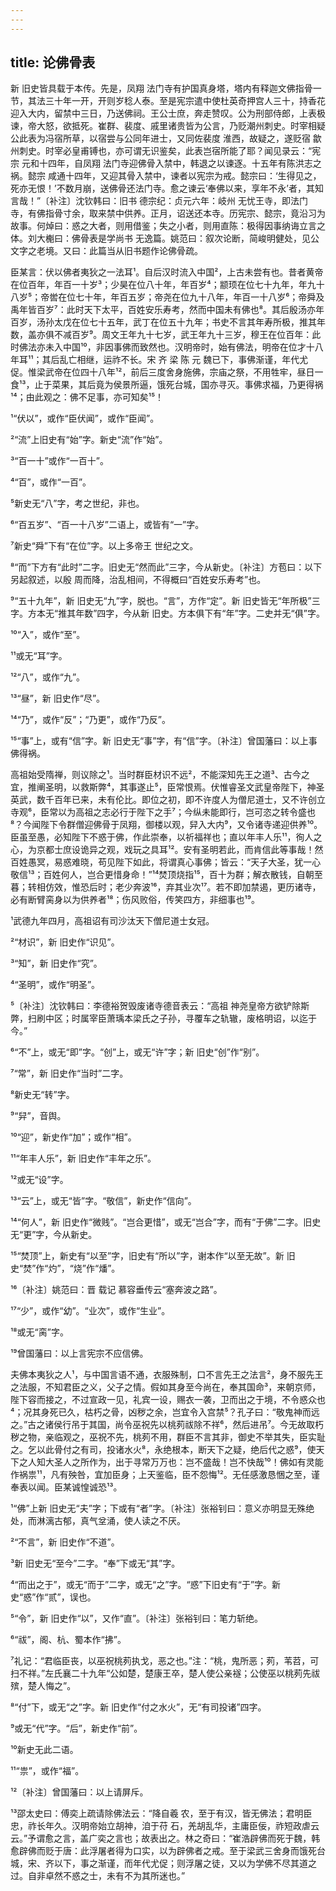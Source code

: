 ```yaml
---
---
---
```

title: 论佛骨表
---







新 旧史皆具载于本传。先是，凤翔 法门寺有护国真身塔，塔内有释迦文佛指骨一节，其法三十年一开，开则岁稔人泰。至是宪宗遣中使杜英奇押宫人三十，持香花迎入大内，留禁中三日，乃送佛祠。王公士庶，奔走赞叹。公为刑部侍郎，上表极谏，帝大怒，欲抵死。崔群、裴度、戚里诸贵皆为公言，乃贬潮州刺史。时宰相疑公此表为冯宿所草，以宿尝与公同年进士，又同佐裴度 淮西，故疑之，遂贬宿 歙州刺史。时宰必皇甫镈也，亦可谓无识鉴矣，此表岂宿所能了耶？闻见录云：“宪宗 元和十四年，自凤翔 法门寺迎佛骨入禁中，韩退之以谏逐。十五年有陈洪志之祸。懿宗 咸通十四年，又迎其骨入禁中，谏者以宪宗为戒。懿宗曰：‘生得见之，死亦无恨！’不数月崩，送佛骨还法门寺。愈之谏云‘奉佛以来，享年不永’者，其知言哉！”〔补注〕沈钦韩曰：旧书 德宗纪：贞元六年：岐州 无忧王寺，即法门寺，有佛指骨寸余，取来禁中供养。正月，诏送还本寺。历宪宗、懿宗，竟沿习为故事。何焯曰：惑之大者，则用借鉴；失之小者，则用直陈：极得因事纳诲立言之体。刘大櫆曰：佛骨表是学尚书 无逸篇。姚范曰：叙次论断，简峻明健处，见公文字之老境。又曰：此篇当从旧书题作论佛骨疏。

臣某言：伏以佛者夷狄之一法耳¹。自后汉时流入中国²，上古未尝有也。昔者黄帝在位百年，年百一十岁³；少昊在位八十年，年百岁⁴；颛顼在位七十九年，年九十八岁⁵；帝喾在位七十年，年百五岁；帝尧在位九十八年，年百一十八岁⁶；帝舜及禹年皆百岁⁷：此时天下太平，百姓安乐寿考，然而中国未有佛也⁸。其后殷汤亦年百岁，汤孙太戊在位七十五年，武丁在位五十九年；书史不言其年寿所极，推其年数，盖亦俱不减百岁⁹。周文王年九十七岁，武王年九十三岁，穆王在位百年：此时佛法亦未入中国¹⁰，非因事佛而致然也。汉明帝时，始有佛法，明帝在位才十八年耳¹¹；其后乱亡相继，运祚不长。宋 齐 梁 陈 元 魏已下，事佛渐谨，年代尤促。惟梁武帝在位四十八年¹²，前后三度舍身施佛，宗庙之祭，不用牲牢，昼日一食¹³，止于菜果，其后竟为侯景所逼，饿死台城，国亦寻灭。事佛求福，乃更得祸¹⁴；由此观之：佛不足事，亦可知矣¹⁵！

¹“伏以”，或作“臣伏闻”，或作“臣闻”。

²“流”上旧史有“始”字。新史“流”作“始”。

³“百一十”或作“一百十”。

⁴“百”，或作“一百”。

⁵新史无“八”字，考之世纪，非也。

⁶“百五岁”、“百一十八岁”二语上，或皆有“一”字。

⁷新史“舜”下有“在位”字。以上多帝王 世纪之文。

⁸“而”下方有“此时”二字。旧史无“然而此”三字，今从新史。〔补注〕方苞曰：以下另起叙述，以殷 周而降，治乱相间，不得概曰“百姓安乐寿考”也。

⁹“五十九年”，新 旧史无“九”字，脱也。“言”，方作“定”。新 旧史皆无“年所极”三字。方本无“推其年数”四字，今从新 旧史。方本俱下有“年”字。二史并无“俱”字。

¹⁰“入”，或作“至”。

¹¹或无“耳”字。

¹²“八”，或作“九”。

¹³“昼”，新 旧史作“尽”。

¹⁴“乃”，或作“反”；“乃更”，或作“乃反”。

¹⁵“事”上，或有“信”字。新 旧史无“事”字，有“信”字。〔补注〕曾国藩曰：以上事佛得祸。

高祖始受隋禅，则议除之¹。当时群臣材识不远²，不能深知先王之道³、古今之宜，推阐圣明，以救斯弊⁴，其事遂止⁵，臣常恨焉。伏惟睿圣文武皇帝陛下，神圣英武，数千百年已来，未有伦比。即位之初，即不许度人为僧尼道士，又不许创立寺观⁶，臣常以为高祖之志必行于陛下之手⁷；今纵未能即行，岂可恣之转令盛也⁸？今闻陛下令群僧迎佛骨于凤翔，御楼以观，舁入大内⁹，又令诸寺递迎供养¹⁰。臣虽至愚，必知陛下不惑于佛，作此崇奉，以祈福祥也；直以年丰人乐¹¹，徇人之心，为京都士庶设诡异之观，戏玩之具耳¹²。安有圣明若此，而肯信此等事哉！然百姓愚冥，易惑难晓，苟见陛下如此，将谓真心事佛；皆云：“天子大圣，犹一心敬信¹³；百姓何人，岂合更惜身命！”¹⁴焚顶烧指¹⁵，百十为群；解衣散钱，自朝至暮；转相仿效，惟恐后时；老少奔波¹⁶，弃其业次¹⁷。若不即加禁遏，更历诸寺，必有断臂脔身以为供养者¹⁸；伤风败俗，传笑四方，非细事也¹⁹。

¹武德九年四月，高祖诏有司沙汰天下僧尼道士女冠。

²“材识”，新 旧史作“识见”。

³“知”，新 旧史作“究”。

⁴“圣明”，或作“明圣”。

⁵〔补注〕沈钦韩曰：李德裕贺毁废诸寺德音表云：“高祖 神尧皇帝方欲铲除斯弊，扫刷中区；时属宰臣萧瑀本梁氏之子孙，寻覆车之轨辙，废格明诏，以迄于今。”

⁶“不”上，或无“即”字。“创”上，或无“许”字；新 旧史“创”作“别”。

⁷“常”，新 旧史作“当时”二字。

⁸新史无“转”字。

⁹“舁”，音舆。

¹⁰“迎”，新史作“加”；或作“相”。

¹¹“年丰人乐”，新 旧史作“丰年之乐”。

¹²或无“设”字。

¹³“云”上，或无“皆”字。“敬信”，新史作“信向”。

¹⁴“何人”，新 旧史作“微贱”。“岂合更惜”，或无“岂合”字，而有“于佛”二字。旧史无“更”字，今从新史。

¹⁵“焚顶”上，新史有“以至”字，旧史有“所以”字，谢本作“以至无故”。新 旧史“焚”作“灼”，“烧”作“燔”。

¹⁶〔补注〕姚范曰：晋 载记 慕容垂传云“塞奔波之路”。

¹⁷“少”，或作“幼”。“业次”，或作“生业”。

¹⁸或无“脔”字。

¹⁹曾国藩曰：以上言宪宗不应信佛。

夫佛本夷狄之人¹，与中国言语不通，衣服殊制，口不言先王之法言²，身不服先王之法服，不知君臣之义，父子之情。假如其身至今尚在，奉其国命³，来朝京师，陛下容而接之，不过宣政一见，礼宾一设，赐衣一袭，卫而出之于境，不令惑众也⁴；况其身死已久，枯朽之骨，凶秽之余，岂宜令入宫禁⁵？孔子曰：“敬鬼神而远之。”古之诸侯行吊于其国，尚令巫祝先以桃茢祓除不祥⁶，然后进吊⁷。今无故取朽秽之物，亲临观之，巫祝不先，桃茢不用，群臣不言其非，御史不举其失，臣实耻之。乞以此骨付之有司，投诸水火⁸，永绝根本，断天下之疑，绝后代之惑⁹，使天下之人知大圣人之所作为，出于寻常万万也：岂不盛哉！岂不快哉¹⁰！佛如有灵能作祸祟¹¹，凡有殃咎，宜加臣身；上天鉴临，臣不怨悔¹²。无任感激恳悃之至，谨奉表以闻。臣某诚惶诚恐¹³。

¹“佛”上新 旧史无“夫”字；下或有“者”字。〔补注〕张裕钊曰：意义亦明显无殊绝处，而淋漓古郁，真气坌涌，使人读之不厌。

²“不言”，新 旧史作“不道”。

³新 旧史无“至今”二字。“奉”下或无“其”字。

⁴“而出之于”，或无“而于”二字，或无“之”字。“惑”下旧史有“于”字。新史“惑”作“贰”，误也。

⁵“令”，新 旧史作“以”，又作“直”。〔补注〕张裕钊曰：笔力斩绝。

⁶“祓”，阁、杭、蜀本作“拂”。

⁷礼记：“君临臣丧，以巫祝桃茢执戈，恶之也。”注：“桃，鬼所恶；茢，苇苕，可扫不祥。”左氏襄二十九年“公如楚，楚康王卒，楚人使公亲襚；公使巫以桃茢先祓殡，楚人悔之”。

⁸“付”下，或无“之”字。新 旧史作“付之水火”，无“有司投诸”四字。

⁹或无“代”字。“后”，新史作“前”。

¹⁰新史无此二语。

¹¹“祟”，或作“福”。

¹²〔补注〕曾国藩曰：以上请屏斥。

¹³邵太史曰：傅奕上疏请除佛法云：“降自羲 农，至于有汉，皆无佛法；君明臣忠，祚长年久。汉明帝始立胡神，洎于苻 石，羌胡乱华，主庸臣佞，祚短政虐云云。”予谓愈之言，盖广奕之言也；故表出之。林之奇曰：“崔浩辟佛而死于魏，韩愈辟佛而贬于唐：此浮屠者得为口实，以为辟佛者之戒。至于梁武三舍身而饿死台城，宋、齐以下，事之渐谨，而年代尤促；则浮屠之徒，又以为学佛不尽其道之过。自非卓然不惑之士，未有不为其所迷也。”